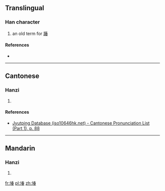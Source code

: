 ==Translingual==

===Han character===
{{Han char|rn=32|rad=土|as=09|sn=12|four=|canj=土手大日 (GQKA)|ids=⿰[[土]][[春]]}}

# {{defn|Han|sort=土09}} an old term for [[踳]]<!--Zdic gives this definition, but we still need to add a definition for 踳-->

====References====
* {{Han ref|kx=0234.271|dkj=05308|hdz=10459.100|uh=583E|ud=22590}}

----

==Cantonese==

===Hanzi===
{{yue-hanzi|jyut=[[ceon1]], [[ceon2]], [[cyun2]]|y=cheun1, cheun2, chyun2}}

# {{defn|lang=yue|sort=土09}}

====References====
*[http://www.iso10646hk.net/jp/document/download.jsp Jyutping Database (iso10646hk.net) - Cantonese Pronunciation List (Part 1), p. 88]

----

==Mandarin==

===Hanzi===
{{cmn-hanzi|pin=[[chūn]] ([[chun1]])|wg=ch'un<sup>1</sup>}}

# {{defn|lang=cmn|sort=土09}}

[[fr:堾]]
[[pl:堾]]
[[zh:堾]]